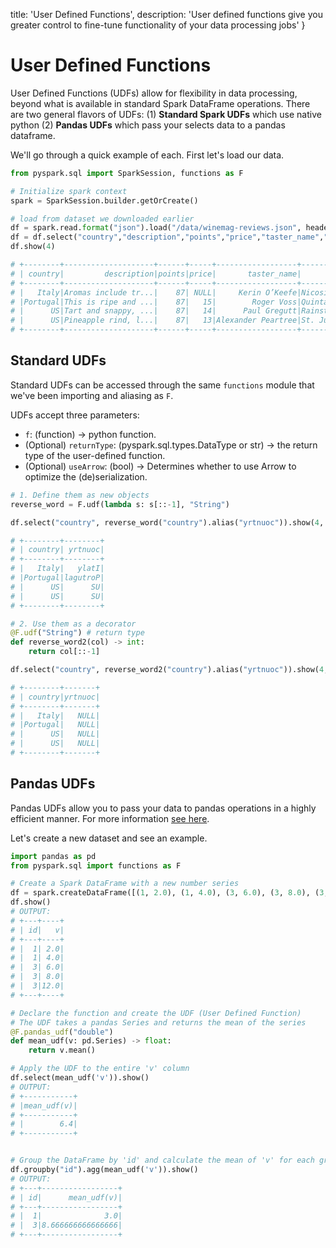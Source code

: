   title: 'User Defined Functions',
  description: 'User defined functions give you greater control to fine-tune functionality of your data processing jobs'
}

# User Defined Functions

User Defined Functions (UDFs) allow for flexibility in data processing, beyond what is available in standard Spark DataFrame operations.
There are two general flavors of UDFs: (1) **Standard Spark UDFs** which use native python (2) **Pandas UDFs** which pass your selects data to a pandas dataframe.

We'll go through a quick example of each. First let's load our data.

```python {{ title: 'python' }}
from pyspark.sql import SparkSession, functions as F

# Initialize spark context
spark = SparkSession.builder.getOrCreate()

# load from dataset we downloaded earlier
df = spark.read.format("json").load("/data/winemag-reviews.json", header=True)
df = df.select("country","description","points","price","taster_name","title","variety")
df.show(4)

# +--------+--------------------+------+-----+------------------+--------------------+--------------+
# | country|         description|points|price|       taster_name|               title|       variety|
# +--------+--------------------+------+-----+------------------+--------------------+--------------+
# |   Italy|Aromas include tr...|    87| NULL|     Kerin O’Keefe|Nicosia 2013 Vulk...|   White Blend|
# |Portugal|This is ripe and ...|    87|   15|        Roger Voss|Quinta dos Avidag...|Portuguese Red|
# |      US|Tart and snappy, ...|    87|   14|      Paul Gregutt|Rainstorm 2013 Pi...|    Pinot Gris|
# |      US|Pineapple rind, l...|    87|   13|Alexander Peartree|St. Julian 2013 R...|      Riesling|
# +--------+--------------------+------+-----+------------------+--------------------+--------------+
```

## Standard UDFs

Standard UDFs can be accessed through the same `functions`  module that we've been importing and aliasing as `F`.

UDFs accept three parameters:
* `f`: (function) → python function.
* (Optional) `returnType`: (pyspark.sql.types.DataType or str) → the return type of the user-defined function.
* (Optional) `useArrow`: (bool) → Determines whether to use Arrow to optimize the (de)serialization.

```python {{title:"python"}}
# 1. Define them as new objects
reverse_word = F.udf(lambda s: s[::-1], "String")

df.select("country", reverse_word("country").alias("yrtnuoc")).show(4, True)

# +--------+--------+
# | country| yrtnuoc|
# +--------+--------+
# |   Italy|   ylatI|
# |Portugal|lagutroP|
# |      US|      SU|
# |      US|      SU|
# +--------+--------+

# 2. Use them as a decorator
@F.udf("String") # return type
def reverse_word2(col) -> int:
    return col[::-1]

df.select("country", reverse_word2("country").alias("yrtnuoc")).show(4, True)

# +--------+-------+
# | country|yrtnuoc|
# +--------+-------+
# |   Italy|   NULL|
# |Portugal|   NULL|
# |      US|   NULL|
# |      US|   NULL|
# +--------+-------+
```

## Pandas UDFs

Pandas UDFs allow you to pass your data to pandas operations in a highly efficient manner. For more information [see here](https://docs.databricks.com/en/udf/pandas.html).

Let's create a new dataset and see an example.

```python {{title: "python"}}
import pandas as pd
from pyspark.sql import functions as F

# Create a Spark DataFrame with a new number series
df = spark.createDataFrame([(1, 2.0), (1, 4.0), (3, 6.0), (3, 8.0), (3, 12.0)], ("id", "v"))
df.show()
# OUTPUT:
# +---+----+
# | id|   v|
# +---+----+
# |  1| 2.0|
# |  1| 4.0|
# |  3| 6.0|
# |  3| 8.0|
# |  3|12.0|
# +---+----+

# Declare the function and create the UDF (User Defined Function)
# The UDF takes a pandas Series and returns the mean of the series
@F.pandas_udf("double")
def mean_udf(v: pd.Series) -> float:
    return v.mean()

# Apply the UDF to the entire 'v' column
df.select(mean_udf('v')).show()
# OUTPUT:
# +-----------+
# |mean_udf(v)|
# +-----------+
# |        6.4|
# +-----------+


# Group the DataFrame by 'id' and calculate the mean of 'v' for each group
df.groupby("id").agg(mean_udf('v')).show()
# OUTPUT:
# +---+-----------------+
# | id|      mean_udf(v)|
# +---+-----------------+
# |  1|              3.0|
# |  3|8.666666666666666|
# +---+-----------------+
```